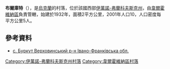 {{coord|47|56|34|N|24|41|42|E|scale:30000|display=title}}

'''布爾庫特'''（{{lang-uk|Буркут}}），是[[烏克蘭|烏克蘭]]的村落，位於該國西部[[伊萬諾-弗蘭科夫斯克州|伊萬諾-弗蘭科夫斯克州]]，由[[韋爾霍維納區|韋爾霍維納區]]負責管轄，始建於1932年，面積2平方公里，2001年人口10，人口密度每平方公里5人。

==參考資料==
* [http://ikc.if.ua/fotodoc/byrkyt.html с. Буркут Верховинський р-н Івано-Франківська обл.] {{Wayback|url=http://ikc.if.ua/fotodoc/byrkyt.html |date=20200624211021 }}

{{DEFAULTSORT:Буркут}}
[[Category:伊萬諾-弗蘭科夫斯克州村落|Category:伊萬諾-弗蘭科夫斯克州村落]]
[[Category:韋爾霍維納區村落|Category:韋爾霍維納區村落]]


{{IvanoFrankivsk-geo-stub}}